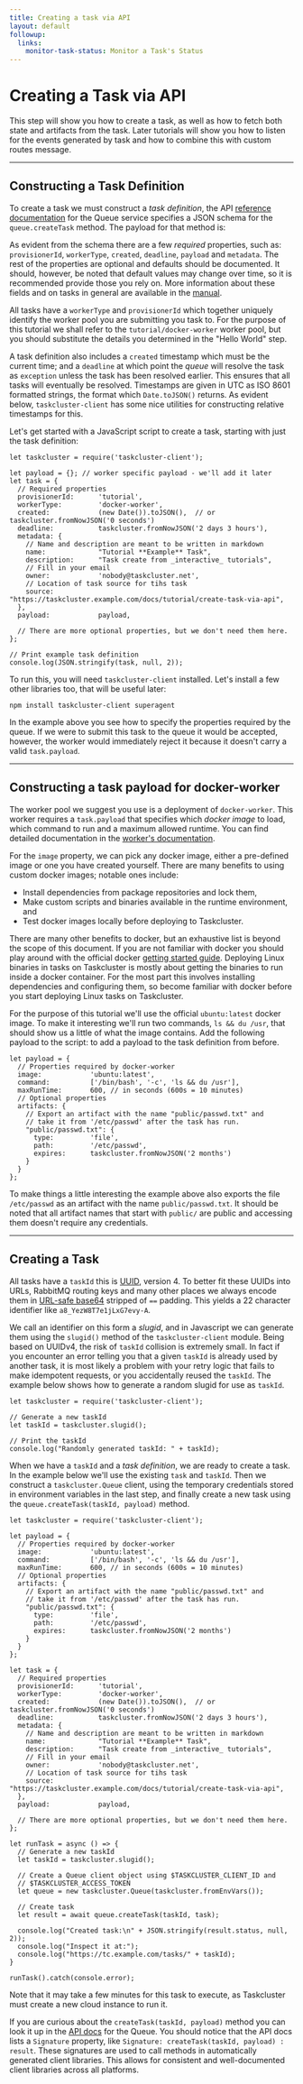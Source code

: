 ```yaml
---
title: Creating a task via API
layout: default
followup:
  links:
    monitor-task-status: Monitor a Task's Status
---
```


# Creating a Task via API

This step will show you how to create a task, as well as how to fetch
both state and artifacts from the task. Later tutorials will show you how to
listen for the events generated by task and how to combine this with custom
routes message.

---

## Constructing a Task Definition

To create a task we must construct a _task definition_, the API [reference
documentation](/docs/reference/platform/queue/api) for the
Queue service specifies a JSON schema for the `queue.createTask` method.  The
payload for that method is:

<SchemaTable schema="/schemas/queue/v1/create-task-request.json#" />

As evident from the schema there are a few _required_ properties, such as:
`provisionerId`, `workerType`, `created`, `deadline`, `payload` and `metadata`.
The rest of the properties are optional and defaults should be documented.  It
should, however, be noted that default values may change over time, so it is
recommended provide those you rely on. More information about these fields and
on tasks in general are available in the [manual](/docs/manual).

All tasks have a `workerType` and `provisionerId` which together uniquely
identify the worker pool you are submitting you task to. For the purpose of
this tutorial we shall refer to the `tutorial/docker-worker` worker pool, but
you should substitute the details you determined in the "Hello World" step.

A task definition also includes a `created` timestamp which must be the current
time; and a `deadline` at which point the _queue_ will resolve the task as
`exception` unless the task has been resolved earlier. This ensures that all
tasks will eventually be resolved.  Timestamps are given in UTC as ISO 8601
formatted strings, the format which `Date.toJSON()` returns. As evident below,
`taskcluster-client` has some nice utilities for constructing relative
timestamps for this.

Let's get started with a JavaScript script to create a task, starting with just
the task definition:

```
let taskcluster = require('taskcluster-client');

let payload = {}; // worker specific payload - we'll add it later
let task = {
  // Required properties
  provisionerId:      'tutorial',
  workerType:         'docker-worker',
  created:            (new Date()).toJSON(),  // or taskcluster.fromNowJSON('0 seconds')
  deadline:           taskcluster.fromNowJSON('2 days 3 hours'),
  metadata: {
    // Name and description are meant to be written in markdown
    name:             "Tutorial **Example** Task",
    description:      "Task create from _interactive_ tutorials",
    // Fill in your email
    owner:            'nobody@taskcluster.net',
    // Location of task source for tihs task
    source:           "https://taskcluster.example.com/docs/tutorial/create-task-via-api",
  },
  payload:            payload,

  // There are more optional properties, but we don't need them here.
};

// Print example task definition
console.log(JSON.stringify(task, null, 2));
```

To run this, you will need `taskcluster-client` installed.  Let's install a few
other libraries too, that will be useful later:

```
npm install taskcluster-client superagent
```

In the example above you see how to specify the properties required by the
queue. If we were to submit this task to the queue it would be accepted,
however, the worker would immediately reject it because it doesn't carry a
valid `task.payload`.

---

## Constructing a task payload for docker-worker

The worker pool we suggest you use is a deployment of `docker-worker`. 
This worker requires a `task.payload` that specifies which _docker image_ to load, which command to run and a maximum allowed runtime.
You can find detailed documentation in the [worker's documentation](https://github.com/taskcluster/docker-worker/tree/master/docs).

For the `image` property, we can pick any docker image, either a pre-defined
image or one you have created yourself. There are many benefits to using custom
docker images; notable ones include:

 * Install dependencies from package repositories and lock them,
 * Make custom scripts and binaries available in the runtime environment, and
 * Test docker images locally before deploying to Taskcluster.

There are many other benefits to docker, but an exhaustive list is beyond the
scope of this document. If you are not familiar with docker you should play
around with the official docker
[getting started guide](http://docs.docker.com/linux/started/). Deploying Linux
binaries in tasks on Taskcluster is mostly about getting the binaries to run
inside a docker container. For the most part this involves installing
dependencies and configuring them, so become familiar with docker before you
start deploying Linux tasks on Taskcluster.

For the purpose of this tutorial we'll use the official `ubuntu:latest` docker
image. To make it interesting we'll run two commands, `ls && du /usr`, that
should show us a little of what the image contains. Add the following payload
to the script:
to add a payload to the task definition from before.

```
let payload = {
  // Properties required by docker-worker
  image:            'ubuntu:latest',
  command:          ['/bin/bash', '-c', 'ls && du /usr'],
  maxRunTime:       600, // in seconds (600s = 10 minutes)
  // Optional properties
  artifacts: {
    // Export an artifact with the name "public/passwd.txt" and
    // take it from '/etc/passwd' after the task has run.
    "public/passwd.txt": {
      type:         'file',
      path:         '/etc/passwd',
      expires:      taskcluster.fromNowJSON('2 months')
    }
  }
};
```

To make things a little interesting the example above also exports the file
`/etc/passwd` as an artifact with the name `public/passwd.txt`. It should be
noted that all artifact names that start with `public/` are public and
accessing them doesn't require any credentials.

---

## Creating a Task

All tasks have a `taskId` this is
[UUID](https://en.wikipedia.org/wiki/Universally_unique_identifier), version 4.
To better fit these UUIDs into URLs, RabbitMQ routing keys and many other
places we always encode them in [URL-safe
base64](http://tools.ietf.org/html/rfc4648#section-5) stripped of `==` padding.
This yields a 22 character identifier like `a8_YezW8T7e1jLxG7evy-A`.

We call an identifier on this form a _slugid_, and in Javascript we can generate
them using the `slugid()` method of the `taskcluster-client` module. Being
based on UUIDv4, the risk of `taskId` collision is extremely small. In
fact if you encounter an error telling you that a given `taskId` is already
used by another task, it is most likely a problem with your retry logic that
fails to make idempotent requests, or you accidentally reused the `taskId`. The
example below shows how to generate a random slugid for use as `taskId`.

```
let taskcluster = require('taskcluster-client');

// Generate a new taskId
let taskId = taskcluster.slugid();

// Print the taskId
console.log("Randomly generated taskId: " + taskId);
```

When we have a `taskId` and a _task definition_, we are ready to create a task.
In the example below we'll use the existing `task` and `taskId`.  Then we
construct a `taskcluster.Queue` client, using the temporary credentials stored
in environment variables in the last step, and finally create a new task using
the `queue.createTask(taskId, payload)` method.

```
let taskcluster = require('taskcluster-client');

let payload = {
  // Properties required by docker-worker
  image:            'ubuntu:latest',
  command:          ['/bin/bash', '-c', 'ls && du /usr'],
  maxRunTime:       600, // in seconds (600s = 10 minutes)
  // Optional properties
  artifacts: {
    // Export an artifact with the name "public/passwd.txt" and
    // take it from '/etc/passwd' after the task has run.
    "public/passwd.txt": {
      type:         'file',
      path:         '/etc/passwd',
      expires:      taskcluster.fromNowJSON('2 months')
    }
  }
};

let task = {
  // Required properties
  provisionerId:      'tutorial',
  workerType:         'docker-worker',
  created:            (new Date()).toJSON(),  // or taskcluster.fromNowJSON('0 seconds')
  deadline:           taskcluster.fromNowJSON('2 days 3 hours'),
  metadata: {
    // Name and description are meant to be written in markdown
    name:             "Tutorial **Example** Task",
    description:      "Task create from _interactive_ tutorials",
    // Fill in your email
    owner:            'nobody@taskcluster.net',
    // Location of task source for tihs task
    source:           "https://taskcluster.example.com/docs/tutorial/create-task-via-api",
  },
  payload:            payload,

  // There are more optional properties, but we don't need them here.
};

let runTask = async () => {
  // Generate a new taskId
  let taskId = taskcluster.slugid();

  // Create a Queue client object using $TASKCLUSTER_CLIENT_ID and
  // $TASKCLUSTER_ACCESS_TOKEN
  let queue = new taskcluster.Queue(taskcluster.fromEnvVars());

  // Create task
  let result = await queue.createTask(taskId, task);

  console.log("Created task:\n" + JSON.stringify(result.status, null, 2));
  console.log("Inspect it at:");
  console.log("https://tc.example.com/tasks/" + taskId);
}

runTask().catch(console.error);
```

Note that it may take a few minutes for this task to execute, as Taskcluster must
create a new cloud instance to run it.

If you are curious about the `createTask(taskId, payload)` method you can look
it up in the [API docs](/docs/reference/platform/queue/reference/api-docs/) for the Queue. You should notice that
the API docs lists a `Signature` property, like
`Signature: createTask(taskId, payload) : result`. These signatures are used to
call methods in automatically generated client libraries. This allows for
consistent and well-documented client libraries across all platforms.

